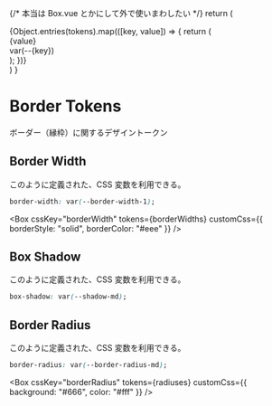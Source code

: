 
{/* 本当は Box.vue とかにして外で使いまわしたい */}
return (

<div style={{ display: "flex", gap: "16px", margin: "25px 0 40px" }}>
  {Object.entries(tokens).map(([key, value]) => {
    return (
      <div
        style={{
          display: "grid",
          gap: "8px",
        }}
      >
        <div
          key={key}
          style={{
            width: 200,
            height: 100,
            display: "flex",
            fontSize: "10px",
            alignItems: "center",
            justifyContent: "center",
            [cssKey]: value,
            ...customCss,
          }}
        >
          {value}
        </div>
        <div style={{ textAlign: "center" }}>var(--{key})</div>
      </div>
    );
  })}
</div>
) }

<Meta title="Tokens/Border" />

# Border Tokens

ボーダー（縁枠）に関するデザイントークン

## Border Width

このように定義された、CSS 変数を利用できる。

```css
border-width: var(--border-width-1);
```

<Box
  cssKey="borderWidth"
  tokens={borderWidths}
  customCss={{ borderStyle: "solid", borderColor: "#eee" }}
/>

## Box Shadow

このように定義された、CSS 変数を利用できる。

```css
box-shadow: var(--shadow-md);
```

<Box cssKey="boxShadow" tokens={shadows} customCss={{}} />

## Border Radius

このように定義された、CSS 変数を利用できる。

```css
border-radius: var(--border-radius-md);
```

<Box cssKey="borderRadius" tokens={radiuses} customCss={{ background: "#666", color: "#fff" }} />
